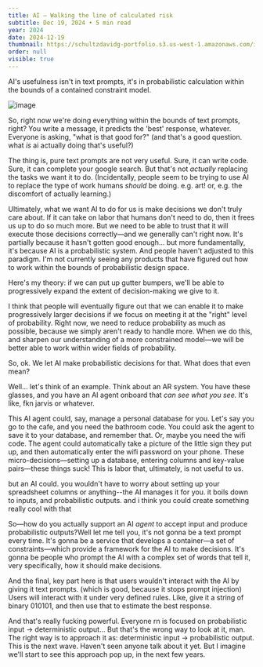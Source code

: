 ```yaml
---
title: AI — Walking the line of calculated risk
subtitle: Dec 19, 2024 • 5 min read
year: 2024
date: 2024-12-19
thumbnail: https://schultzdavidg-portfolio.s3.us-west-1.amazonaws.com/images/blog/ai-calculated-risk/moss.jpg
order: null
visible: true
---
```


<TitleSection />

AI's usefulness isn't in text prompts, it's in probabilistic calculation within the bounds of a contained constraint model.

![image](https://schultzdavidg-portfolio.s3.us-west-1.amazonaws.com/images/blog/ai-calculated-risk/moss.jpg)

So, right now we're doing everything within the bounds of text prompts, right? You write a message, it predicts the 'best' response, whatever. Everyone is asking, "what is that good for?" (and that's a good question. what *is* ai actually doing that's useful?)

The thing is, pure text prompts are not very useful. Sure, it can write code. Sure, it can complete your google search. But that's not *actually* replacing the tasks we want it to do. (Incidentally, people seem to be trying to use AI to replace the type of work humans *should* be doing. e.g. art! or, e.g. the discomfort of actually learning.)

Ultimately, what we want AI to do for us is make decisions we don't truly care about. If it can take on labor that humans don't need to do, then it frees us up to do so much more. But we need to be able to trust that it will execute those decisions correctly—and we generally can't right now. It's partially because it hasn't gotten good enough... but more fundamentally, it's because AI is a probabilistic system. And people haven't adjusted to this paradigm. I'm not currently seeing any products that have figured out how to work within the bounds of probabilistic design space.

Here's my theory: if we can put up gutter bumpers, we'll be able to progressively expand the extent of decision-making we give to it.

I think that people will eventually figure out that we can enable it to make progressively larger decisions if we focus on meeting it at the "right" level of probability. Right now, we need to reduce probability as much as possible, because we simply aren't ready to handle more. When we do this, and sharpen our understanding of a more constrained model—we will be better able to work within wider fields of probability.

So, ok. We let AI make probabilistic decisions for that. What does that even mean?

Well... let's think of an example. Think about an AR system. You have these glasses, and you have an AI agent onboard that *can see what you see.* It's like, fkn jarvis or whatever.

This AI agent could, say, manage a personal database for you. Let's say you go to the cafe, and you need the bathroom code. You could ask the agent to save it to your database, and remember that. Or, maybe you need the wifi code. The agent could automatically take a picture of the little sign they put up, and then automatically enter the wifi password on your phone. These micro-decisions—setting up a database, entering columns and key-value pairs—these things suck! This is labor that, ultimately, is not useful to us.

but an AI could. you wouldn't have to worry about setting up your spreadsheet columns or anything--the AI manages it for you. it boils down to inputs, and probabilistic outputs. and i think you could create something really cool with that

So—how do you actually support an AI *agent* to accept input and produce probabilistic outputs?Well let me tell you, it's not gonna be a text prompt every time. It's gonna be a service that develops a container—a set of constraints—which provide a framework for the AI to make decisions. It's gonna be people who prompt the AI with a complex set of words that tell it, very specifically, how it should make decisions.

And the final, key part here is that users wouldn't interact with the AI by giving it text prompts. (which is good, because it stops prompt injection) Users will interact with it under very defined rules. Like, give it a string of binary 010101, and then use that to estimate the best response.

And that's really fucking powerful. Everyone rn is focused on probabilistic input → deterministic output... But that's the wrong way to look at it, man. The right way is to approach it as: deterministic input → probabilistic output. This is the next wave. Haven't seen anyone talk about it yet. But I imagine we'll start to see this approach pop up, in the next few years.